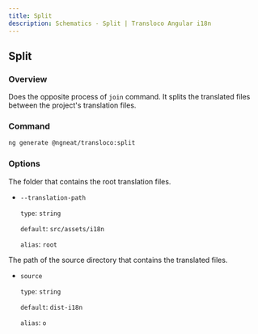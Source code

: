 ```yaml
---
title: Split
description: Schematics - Split | Transloco Angular i18n
---
```


## Split

### Overview

Does the opposite process of `join` command. It splits the translated files between the project's translation files.

### Command

```bash
ng generate @ngneat/transloco:split
```

### Options

The folder that contains the root translation files.

- `--translation-path`

  `type`: `string`

  `default`: `src/assets/i18n`

  `alias`: `root`

The path of the source directory that contains the translated files.

- `source`

  `type`: `string`

  `default`: `dist-i18n`

  `alias`: `o`

